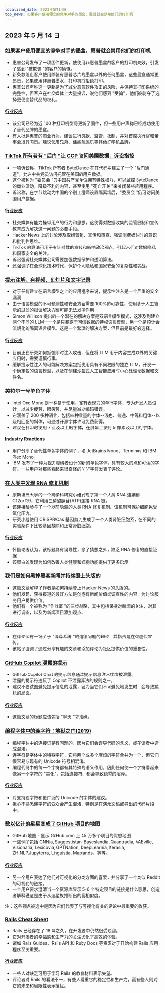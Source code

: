 ```yaml
---
localized_date: 2023年5月14日
top_news: 如果客户使用便宜的竞争对手的墨盒，惠普就会禁用他们的打印机
---
```




## 2023 年 5 月 14 日

### [如果客户使用便宜的竞争对手的墨盒，惠普就会禁用他们的打印机](https://www.telegraph.co.uk/money/consumer-affairs/hp-printers-computers-ink-cartridges-rivals/)

- 惠普公司发布了一项固件更新，使使用非惠普墨盒的客户的打印机失效，引发了感到 "被欺骗 "的客户的愤慨。
- 新条款阻止客户使用除装有惠普芯片的墨盒以外的任何墨盒，这些墨盒通常更昂贵，如果使用非惠普墨水，打印机将拒绝打印。
- 惠普公司声称这一更新是为了减少恶意软件攻击的风险，并保持其打印系统的完整性，但客户在社交媒体上大量投诉，说他们感到 "受骗"，他们被剥夺了选择更便宜替代品的权利。

#### [行业反应](http://news.ycombinator.com/item?id=35930518)

- 该公司已经为近 100 种打印机型号更新了固件，但一些用户声称已经成功使用了替代品牌的墨盒。
- 有人批评惠普的商业行为，建议进行罚款、监管、抵制，并对首席执行官和董事会进行问责。建议使用兄弟、佳能和施乐等其他打印机品牌。

### [TikTok 所有者有 "后门 "让 CCP 访问美国数据，诉讼指控](https://www.businessinsider.com/new-lawsuit-alleges-tiktok-owner-let-ccp-access-user-data-2023-5)

- 一项诉讼称，TikTok 所有者 ByteDance 在其代码中建立了一个 "后门通道"，允许中共党员访问托管在美国的用户数据。
- 这个被称为 "委员会 "的中国共产党单位拥有特殊权力，可以监控 ByteDance 的商业活动，降级不利的内容，甚至使用 "死亡开关 "来关闭某些应用程序。
- 诉讼称，在字节跳动为中国的个别工程师设置隔离墙后，"委员会 "仍可访问美国用户数据。

#### [行业反应](http://news.ycombinator.com/item?id=35929348)

- 社交媒体有能力操纵用户的行为和思想，这使得对数据收集的监管限制和宣传教育成为解决这一问题的必要手段。
- Hacker News 上的讨论涉及取缔营销、宣传和审查，强调消费媒体时的意识和批判性思维。
- TikTok 的算法可用于有针对性的宣传和影响政治观点，引起人们对数据隐私和国家安全的关注。
- 诉讼强调社交媒体公司需要加强数据保护和透明算法。
- 还强调了在全球化技术时代，保护个人隐私和国家安全的复杂性和挑战。

### [提示注解，有视频、幻灯片和文字记录](https://simonwillison.net/2023/May/2/prompt-injection-explained/)

- 对于任何建立在语言模型之上的应用程序来说，提示性注入是一个严重的安全漏洞
- 由于语言模型的不可预测性和安全方面需要 100%的可靠性，使用基于人工智能的过滤的拟议解决方案可能无法发挥作用
- Simon Willison 提出的一个潜在的解决方案是双语言模型模式，这涉及到建立两个不同的 LLM--一个是只暴露于可信数据的特权语言模型，另一个是预计会流氓化的隔离语言模型。这是一个繁琐的解决方案，但目前是最好的选择。

#### [行业反应](http://news.ycombinator.com/item?id=35929122)

- 目前正在研究如何抵御即时注入攻击，但在将 LLM 用于内容生成以外的关键应用时，需要谨慎行事。
- 缓解提示性注入的可能解决方案包括使用具有不同权限的独立 LLM，开发一个确定性的语言模型，以及在创建沙盒式人工智能应用时小心处理元数据和文件名。

### [英特尔一号单色字体](https://github.com/intel/intel-one-mono)

- Intel One Mono 是一种易于使用、富有表现力的单行字体，专为开发人员设计，以减少疲劳、眼疲劳，并尽量减少编码错误。
- 它涵盖了 200 多种语言，包括四种重量的字体--浅色、普通、中等和粗体--以及相匹配的斜体，可通过开源字体许可免费获得。
- 建议在打印时使用 7 点及以上的字体，在屏幕上使用 9 像素及以上的字体。

#### [Industry Reactions](http://news.ycombinator.com/item?id=35925124)

- 用户分享了替代性单色字体的例子，如 JetBrains Mono、Terminus 和 IBM Plex Mono。
- IBM 发布了一种为视力障碍者设计的新的单色字体，具有较大的点和可读的字符。一些用户对那些看起来很奇怪的"{ }"字符发表了评论。

### [在人类中发现 RNA 修复机制](https://phys.org/news/2023-04-hidden-rna-mechanism-humans.html)

- 康斯坦茨大学的一个跨学科研究小组发现了第一个人类 RNA 连接酶 C12orf29，它利用三磷酸腺苷(ATP)连接 RNA 链。
- 该连接酶参与了一个以前隐藏的人类 RNA 修复机制，该机制可保护细胞免受氧化压力。
- 研究小组使用 CRISPR/Cas 基因剪刀生成了一个人类肾脏细胞系，在不同的实验条件下比较基因敲除和正常肾脏细胞。

#### [行业反应](http://news.ycombinator.com/item?id=35924495)

- 怀疑论者认为，该标题具有误导性，除了猜想之外，缺乏 RNA 修复的直接证据
- 该蛋白的发现为如何改善人类健康和细胞功能提供了更多启示

### [我们是如何黑掉黑客新闻并持续登上头版的](https://www.indiehackers.com/post/how-to-hack-hacker-news-and-consistently-hit-the-front-page-56b4a04e12)

- 这篇文章解释了作者是如何持续登上 Hacker News 的头版的。
- 他们发现，获得报道的最好方法是创造有新闻价值或调查性的内容，为讨论服务用户提供价值。
- 他们有一个被称为 "作战室 "的三步战略，其中包括保持对新闻的关注，对其进行调查，以及为新闻项目添加观点。

#### [行业反应](http://news.ycombinator.com/item?id=35929794)

- 在评论区有一场关于 "博弈系统 "的道德问题的辩论，并指责是在做虚假宣传。
- 该帖子强调了通过分享有趣的文章和添加评论为社区提供价值的重要性。

### [GitHub Copilot 泄露的提示](https://simonwillison.net/2023/May/12/github-copilot-chat-leaked-prompt/)

- GitHub Copilot Chat 的提示信息通过提示信息注入攻击被泄露。
- 泄露的提示符违反了 Copilot 不泄露算法的规则之一。
- 建议不要试图避免提示信息的泄露，因为当它们不可避免地发生时，会导致尴尬的局面。

#### [行业反应](http://news.ycombinator.com/item?id=35924293)

- 这篇文章的标题应该包括 "聊天 "才准确。

### [编程字体中的连字符：地狱之门(2019)](https://practicaltypography.com/ligatures-in-programming-fonts-hell-no.html)

- 编程字体中的连接词是有问题的，因为它们会误导代码的含义，或在读者中造成混淆。
- 连字符是字体中的特殊字符，它将两个或多个麻烦的字符合并为一个，但它们很容易与现有的 Unicode 符号相混淆。
- 编程代码中的每一个字符都有其特殊的语义作用，因此任何使一个字符看起来像另一个字符的 "美化"，包括连接符，都会导致绝望的沼泽。

#### [行业反应](http://news.ycombinator.com/item?id=35925821)

- 对支持连字符和更广泛的 Unicode 的字体的建议。
- 担心不熟悉连字符的受众会产生混淆，特别是在演示文稿或导出的代码片段中。

### [数以亿计的星星变成了 GitHub 项目的地图](https://anvaka.github.io/map-of-github/)

- GitHub 地图 - 显示 GitHub.com 上 45 万多个项目的假想地图
- 一些例子包括 GNNia, Suggestistan, Bayeslandia, Quantradia, VAEville, Visionaria, Lexicovia, GPTNation, DeepLearnia, Kerasia, ZH.NLP,Jupyterra, Linguistia, Maplands，等等。

#### [行业反应](http://news.ycombinator.com/item?id=35931402)

- 另一个用户表达了他们对可视化的分类方面的喜爱，并分享了一个类似 Reddit 的可视化的链接。
- 一个用户要求澄清当一个资源库显示 5-6 个特定项目的链接是什么意思，创造者解释说这是由于从追星族推断出的高相似度。

注：这些观点被选中是因为它们代表了与可视化有关的评论中最重要的收获。

### [Rails Cheat Sheet](https://fly.io/ruby-dispatch/welcome-to-rails-cheat-sheet/)

- Rails 已经存在了 18 年之久，在开发者中仍然很受欢迎。
- 它对开发者的幸福感和生产力的关注优化了高效的体验。
- 诸如 Rails Guides、Rails API 和 Ruby Docs 等资源对于开始构建 Rails 应用程序至关重要。

#### [行业反应](http://news.ycombinator.com/item?id=35927813)

- 一些人对缺乏可用于学习 Rails 的教育材料表示失望。
- 评论者对 Rails 的看法不一，有些人看重它的稳定性和生产力，而有些人则对它的未来和局限性表示担忧。

</Steps>
